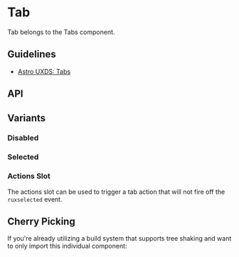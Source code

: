 
<Meta of={TabStories} />

# Tab

Tab belongs to the Tabs component.

## Guidelines

* [Astro UXDS: Tabs](https://www.astrouxds.com/components/tabs/)

<Canvas of={TabStories.Default} />

## API

<Controls />

## Variants

### Disabled

<Canvas of={TabStories.Disabled} />

### Selected

<Canvas of={TabStories.Selected} />

### Actions Slot

The actions slot can be used to trigger a tab action that will not fire off the `ruxselected` event.

<Canvas of={TabStories.Actions} />

## Cherry Picking

If you're already utilizing a build system that supports tree shaking and want to only import this individual component:

```js
import { RuxTab } from '@astrouxds/astro-web-components/dist/components/rux-tab'
customElements.define('rux-tab', RuxTab)
```
